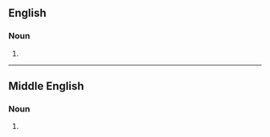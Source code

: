 ==English==

===Noun===
{{head|en|noun form}}

# {{plural of|gravestone|lang=en}}

----

==Middle English==

===Noun===
{{head|enm|noun plural form}}

# {{plural of|gravestone|lang=enm}}